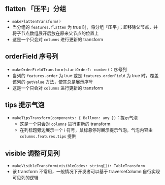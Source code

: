 
<Meta title="表格 / 常用功能 / 其他功能" />

## flatten 「压平」分组

- `makeFlattenTransform()`
- 当分组的 `features.flatten` 为 true 时，将分组「压平」；即移除父节点，并将子节点数组展开后放在原来父节点的位置上
- 这是一个只会对 `columns` 进行更新的 transform

## orderField 序号列

- `makeOrderFieldTransform(startOrder?: number)`：序号列
- 当列的 `features.order` 为 true 或是 `features.orderField` 为 true 时，覆盖该列的 `getValue` 方法，使其总是展示序号
- 这是一个只会对 `columns` 进行更新的 transform

## tips 提示气泡

- `makeTipsTransform(components: { Balloon: any })`：提示气泡
  - 这是一个只会对 `columns` 进行更新的 transform
  - 在列标题旁边展示一个 ℹ 符号，鼠标悬停时展示提示气泡，气泡内容由 `columns.features.tips` 提供

<Preview>
  <Story id="表格-常用功能示例--列气泡提示" />
</Preview>

## visible 调整可见列

- `makeVisibleTransform(visibleCodes: string[]): TableTransform`
- 该 transform 不常用，一般情况下开发者可以基于 traverseColumn 自行实现可见列的逻辑
